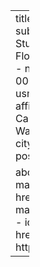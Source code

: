 ---
title: "The Muslim Diversity Study"
subtitle: "A National Longitudinal Study of Muslim Diversity and Flourishing"
image: masjid.jpg
author:
  - name: Usman Afzali, PhD
    orcid: 0000-0001-5119-9388
    email: usman.afzali@canterbury.ac.nz
    affiliations:
      - name: University of Canterbury | Te Whare Wananga o Waitaha
        address: 20 Kirkwood Ave
        city: Chrsitchurch
        state: Canterbury
        postal-code: 8041

about:
  template: jolla
  links:
    - icon: mailbox2
      text: Email Research Team
      href: mailto:usman.afzali@canterbury.ac.nz
    - icon: twitter
      text: Twitter Handle
      href: https://twitter.com/MuslimDiversity
---